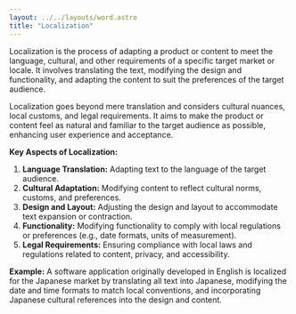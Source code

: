 ```yaml
---
layout: ../../layouts/word.astro
title: "Localization"
---
```

Localization is the process of adapting a product or content to meet the language, cultural, and other requirements of a specific target market or locale. It involves translating the text, modifying the design and functionality, and adapting the content to suit the preferences of the target audience.

Localization goes beyond mere translation and considers cultural nuances, local customs, and legal requirements. It aims to make the product or content feel as natural and familiar to the target audience as possible, enhancing user experience and acceptance.

**Key Aspects of Localization:**
1. **Language Translation:** Adapting text to the language of the target audience.
2. **Cultural Adaptation:** Modifying content to reflect cultural norms, customs, and preferences.
3. **Design and Layout:** Adjusting the design and layout to accommodate text expansion or contraction.
4. **Functionality:** Modifying functionality to comply with local regulations or preferences (e.g., date formats, units of measurement).
5. **Legal Requirements:** Ensuring compliance with local laws and regulations related to content, privacy, and accessibility.

**Example:**
A software application originally developed in English is localized for the Japanese market by translating all text into Japanese, modifying the date and time formats to match local conventions, and incorporating Japanese cultural references into the design and content.